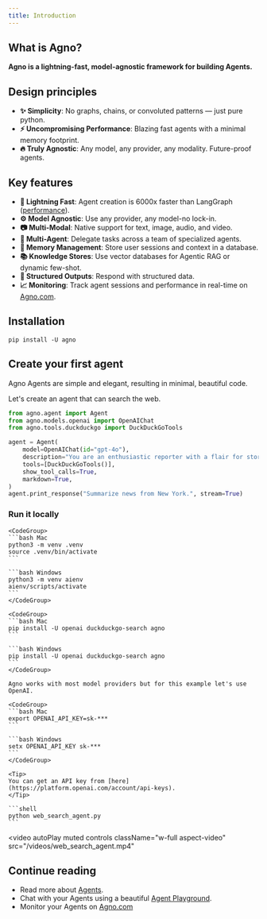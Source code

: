 ```yaml
---
title: Introduction
---
```


## What is Agno?

**Agno is a lightning-fast, model-agnostic framework for building Agents.**

## Design principles

- **✨ Simplicity**: No graphs, chains, or convoluted patterns — just pure python.
- **⚡️ Uncompromising Performance**: Blazing fast agents with a minimal memory footprint.
- **🔥 Truly Agnostic**: Any model, any provider, any modality. Future-proof agents.

## Key features

- **🚀 Lightning Fast**: Agent creation is 6000x faster than LangGraph ([performance](#performance)).
- **⚙️ Model Agnostic**: Use any provider, any model-no lock-in.
- **📷 Multi-Modal**: Native support for text, image, audio, and video.
- **🤝 Multi-Agent**: Delegate tasks across a team of specialized agents.
- **🧠 Memory Management**: Store user sessions and context in a database.
- **📚 Knowledge Stores**: Use vector databases for Agentic RAG or dynamic few-shot.
- **🧩 Structured Outputs**: Respond with structured data.
- **📈 Monitoring**: Track agent sessions and performance in real-time on [Agno.com](https://app.agno.com).

## Installation

```shell
pip install -U agno
```

## Create your first agent

Agno Agents are simple and elegant, resulting in minimal, beautiful code.

Let's create an agent that can search the web.

```python web_search_agent.py
from agno.agent import Agent
from agno.models.openai import OpenAIChat
from agno.tools.duckduckgo import DuckDuckGoTools

agent = Agent(
    model=OpenAIChat(id="gpt-4o"),
    description="You are an enthusiastic reporter with a flair for storytelling!",
    tools=[DuckDuckGoTools()],
    show_tool_calls=True,
    markdown=True,
)
agent.print_response("Summarize news from New York.", stream=True)
```

### Run it locally

<Steps>
  <Step title="Setup your virtual environment">

    <CodeGroup>
    ```bash Mac
    python3 -m venv .venv
    source .venv/bin/activate
    ```

    ```bash Windows
    python3 -m venv aienv
    aienv/scripts/activate
    ```
    </CodeGroup>

  </Step>
  <Step title="Install libraries">

    <CodeGroup>
    ```bash Mac
    pip install -U openai duckduckgo-search agno
    ```

    ```bash Windows
    pip install -U openai duckduckgo-search agno
    ```
    </CodeGroup>

  </Step>
  <Step title="Export your model keys">

    Agno works with most model providers but for this example let's use OpenAI.

    <CodeGroup>
    ```bash Mac
    export OPENAI_API_KEY=sk-***
    ```

    ```bash Windows
    setx OPENAI_API_KEY sk-***
    ```
    </CodeGroup>

    <Tip>
    You can get an API key from [here](https://platform.openai.com/account/api-keys).
    </Tip>

  </Step>
  <Step title="Run the agent">

    ```shell
    python web_search_agent.py
    ```

  </Step>
</Steps>

<video
  autoPlay
  muted
  controls
  className="w-full aspect-video"
  src="/videos/web_search_agent.mp4"
></video>

## Continue reading

- Read more about [Agents](/agents).
- Chat with your Agents using a beautiful [Agent Playground](/playground).
- Monitor your Agents on [Agno.com](/monitoring)
